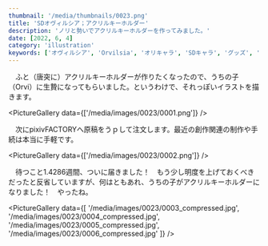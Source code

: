 ```yaml
---
thumbnail: '/media/thumbnails/0023.png'
title: 'SDオヴィルシア；アクリルキーホルダー'
description: 'ノリと勢いでアクリルキーホルダーを作ってみました。'
date: [2022, 6, 4]
category: 'illustration'
keywords: ['オヴィルシア', 'Orvilsia', 'オリキャラ', 'SDキャラ', 'グッズ', 'キーホルダー', 'アクリル', 'pixiv']
---
```


　ふと（唐突に）アクリルキーホルダーが作りたくなったので、うちの子（Orvi）に生贄になってもらいました。というわけで、それっぽいイラストを描きます。

<PictureGallery data={['/media/images/0023/0001.png']} />

　次に<Link href='https://factory.pixiv.net/'>pixivFACTORY</Link>へ原稿をうｐして注文します。最近の創作関連の制作や手続は本当に手軽です。

<PictureGallery data={['/media/images/0023/0002.png']} />

　待つこと1.4286週間、ついに届きました！　もう少し明度を上げておくべきだったと反省していますが、何はともあれ、うちの子がアクリルキーホルダーになりました！　やったね。

<PictureGallery data={[
    '/media/images/0023/0003_compressed.jpg',
    '/media/images/0023/0004_compressed.jpg',
    '/media/images/0023/0005_compressed.jpg',
    '/media/images/0023/0006_compressed.jpg'
]} />
